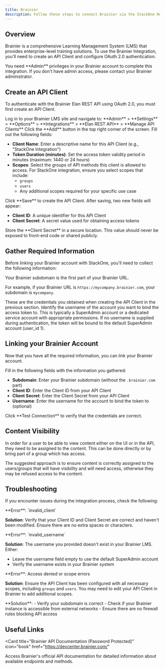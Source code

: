 ```yaml
---
title: Brainier
description: Follow these steps to connect Brainier via the StackOne Hub successfully.
---
```



## Overview

Brainier is a comprehensive Learning Management System (LMS) that provides enterprise-level training solutions. To use the Brainier Integration, you'll need to create an API Client and configure OAuth 2.0 authentication.

<Warning>
You need **Admin** privileges in your Brainier account to complete this integration. If you don't have admin access, please contact your Brainier administrator.
</Warning>

## Create an API Client

To authenticate with the Brainier Elan REST API using OAuth 2.0, you must first create an API Client.

<Steps>

<Step title="Access API Client Management">
Log in to your Brainier LMS site and navigate to:
**Admin** > **Settings** > **Options** > **Integrations** > **Elan REST API** > **Manage API Clients**
</Step>

<Step title="Create New API Client">
Click the **Add** button in the top right corner of the screen.
</Step>

<Step title="Configure API Client Settings">
Fill out the following fields:

- **Client Name**: Enter a descriptive name for this API Client (e.g., "StackOne Integration")
- **Token Duration (minutes)**: Set the access token validity period in minutes (maximum: 1440 or 24 hours)
- **Scopes**: Select the groups of API methods this client is allowed to access. For StackOne integration, ensure you select scopes that include:
  - `groups`
  - `users`
  - Any additional scopes required for your specific use case
</Step>

<Step title="Save and Retrieve Credentials">
Click **Save** to create the API Client. After saving, two new fields will appear:

- **Client ID**: A unique identifier for this API Client
- **Client Secret**: A secret value used for obtaining access tokens

<Warning>
Store the **Client Secret** in a secure location. This value should never be exposed to front-end code or shared publicly.
</Warning>
</Step>

</Steps>

## Gather Required Information

Before linking your Brainier account with StackOne, you'll need to collect the following information:

<Steps>

<Step title="Subdomain">
Your Brainier subdomain is the first part of your Brainier URL.

For example, if your Brainier URL is `https://mycompany.brainier.com`, your subdomain is `mycompany`.
</Step>

<Step title="Client ID and Client Secret">
These are the credentials you obtained when creating the API Client in the previous section.
</Step>

<Step title="Username">
Identify the username of the account you want to bind the access token to. This is typically a SuperAdmin account or a dedicated service account with appropriate permissions.

<Note>
If no username is supplied during authentication, the token will be bound to the default SuperAdmin account (user_id 1).
</Note>
</Step>

</Steps>

## Linking your Brainier Account

Now that you have all the required information, you can link your Brainier account.

<Steps>
<Step title="Enter Connection Details">
Fill in the following fields with the information you gathered:

- **Subdomain**: Enter your Brainier subdomain (without the `.brainier.com` part)
- **Client ID**: Enter the Client ID from your API Client
- **Client Secret**: Enter the Client Secret from your API Client
- **Username**: Enter the username for the account to bind the token to (optional)
</Step>

<Step title="Test and Save">
Click **Test Connection** to verify that the credentials are correct.
</Step>

</Steps>

## Content Visibility

In order for a user to be able to view content either on the UI or in the API, they need to be assigned to the content. This can be done directly or by bring
part of a group which has access.

The suggested approach is to ensure content is correctly assigned to the users/groups that will have visibility and will need access, otherwise they may be refused access to the content.

## Troubleshooting

If you encounter issues during the integration process, check the following:

<Steps>

<Step title="Invalid Credentials">
**Error**: `invalid_client`

**Solution**: Verify that your Client ID and Client Secret are correct and haven't been modified. Ensure there are no extra spaces or characters.
</Step>

<Step title="Invalid Username">
**Error**: `invalid_username`

**Solution**: The username you provided doesn't exist in your Brainier LMS. Either:
- Leave the username field empty to use the default SuperAdmin account
- Verify the username exists in your Brainier system
</Step>

<Step title="Insufficient Permissions">
**Error**: Access denied or scope errors

**Solution**: Ensure the API Client has been configured with all necessary scopes, including `groups` and `users`. You may need to edit your API Client in Brainier to add additional scopes.
</Step>

<Step title="Connection Timeout">
**Solution**: 
- Verify your subdomain is correct
- Check if your Brainier instance is accessible from external networks
- Ensure there are no firewall rules blocking API access
</Step>

</Steps>

## Useful Links

<Card
  title="Brainier API Documentation (Password Protected)"
  icon="book"
  href="https://devcenter.brainier.com/"
>
  Access Brainier's official API documentation for detailed information about available endpoints and methods.
</Card>
<IntegrationFooter />